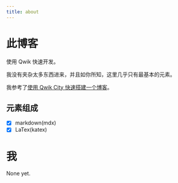 ```yaml
---
title: about
---
```


# 此博客

使用 Qwik 快速开发。

我没有夹杂太多东西进来，并且如你所知，这里几乎只有最基本的元素。

我参考了[使用 Qwik City 快速搭建一个博客](https://blog.sww.moe/post/qwik-blog/)。

## 元素组成 

- [x] markdown(mdx)
- [x] LaTex(katex)

# 我

None yet.
